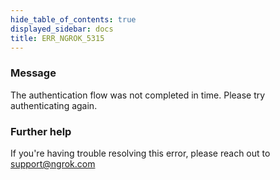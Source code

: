 ```yaml
---
hide_table_of_contents: true
displayed_sidebar: docs
title: ERR_NGROK_5315
---
```


### Message

The authentication flow was not completed in time. Please try authenticating again.

### Further help

If you're having trouble resolving this error, please reach out to [support@ngrok.com](mailto:support@ngrok.com?subject=Help%20with%20ERR_NGROK_5315)

